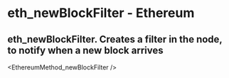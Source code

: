 # eth_newBlockFilter - Ethereum

## eth_newBlockFilter. Creates a filter in the node, to notify when a new block arrives


<EthereumMethod_newBlockFilter />
